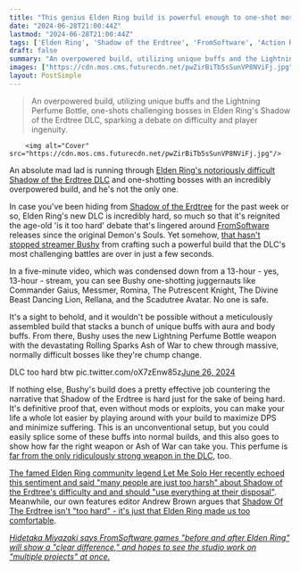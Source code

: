```yaml
---
title: "This genius Elden Ring build is powerful enough to one-shot most Shadow of the Erdtree bosses: 'DLC too hard btw'"
date: "2024-06-28T21:00:44Z"
lastmod: "2024-06-28T21:00:44Z"
tags: ['Elden Ring', 'Shadow of the Erdtree', 'FromSoftware', 'Action RPG', 'Open World', 'DLC', 'Let Me Solo Her', 'Hidetaka Miyazaki']
draft: false
summary: "An overpowered build, utilizing unique buffs and the Lightning Perfume Bottle, one-shots challenging bosses in Elden Ring's Shadow of the Erdtree DLC, sparking a debate on difficulty and player ingenuity."
images: ["https://cdn.mos.cms.futurecdn.net/pwZirBiTb5sSunVP8NViFj.jpg"]
layout: PostSimple
---
```

> An overpowered build, utilizing unique buffs and the Lightning Perfume Bottle, one-shots challenging bosses in Elden Ring's Shadow of the Erdtree DLC, sparking a debate on difficulty and player ingenuity.


        <img alt="Cover" src="https://cdn.mos.cms.futurecdn.net/pwZirBiTb5sSunVP8NViFj.jpg"/>
        
An absolute mad lad is running through [Elden Ring's notoriously difficult Shadow of the Erdtree DLC](https://www.gamesradar.com/games/open-world/elden-ring-shadow-of-the-erdtree-debuts-to-mixed-steam-reactions-the-base-game-never-felt-this-ridiculously-difficult/) and one-shotting bosses with an incredibly overpowered build, and he's not the only one.

In case you've been hiding from [Shadow of the Erdtree](https://www.gamesradar.com/games/action-rpg/elden-ring-shadow-of-the-erdtree-guide/) for the past week or so, Elden Ring's new DLC is incredibly hard, so much so that it's reignited the age-old 'is it too hard' debate that's lingered around [FromSoftware](https://www.gamesradar.com/tag/fromsoftware/) releases since the original Demon's Souls. Yet somehow, [that hasn't stopped streamer Bushy](https://www.gamesradar.com/after-beating-elden-ring-100-times-this-tarnished-is-still-finding-ridiculous-ways-to-play/) from crafting such a powerful build that the DLC's most challenging battles are over in just a few seconds.

In a five-minute video, which was condensed down from a 13-hour - yes, 13-hour - stream, you can see Bushy one-shotting juggernauts like Commander Gaius, Messmer, Romina, The Putrescent Knight, The Divine Beast Dancing Lion, Rellana, and the Scadutree Avatar. No one is safe. 

It's a sight to behold, and it wouldn't be possible without a meticulously assembled build that stacks a bunch of unique buffs with aura and body buffs. From there, Bushy uses the new Lightning Perfume Bottle weapon with the devastating Rolling Sparks Ash of War to chew through massive, normally difficult bosses like they're chump change.

DLC too hard btw pic.twitter.com/oX7zEnw85z[June 26, 2024](https://twitter.com/BushyGames/status/1806093802312007966)

If nothing else, Bushy's build does a pretty effective job countering the narrative that Shadow of the Erdtree is hard just for the sake of being hard. It's definitive proof that, even without mods or exploits, you can make your life a whole lot easier by playing around with your build to maximize DPS and minimize suffering. This is an unconventional setup, but you could easily splice some of these buffs into normal builds, and this also goes to show how far the right weapon or Ash of War can take you. This perfume is [far from the only ridiculously strong weapon in the DLC](https://www.gamesradar.com/games/action-rpg/this-sorcery-in-shadow-of-the-erdtree-is-the-most-broken-thing-ive-seen-since-day-one-elden-ring-intel-or-faith-builds-can-use-it-and-i-cant-believe-it-hasnt-been-nerfed/), too. 

[The famed Elden Ring community legend Let Me Solo Her recently echoed this sentiment and said "many people are just too harsh" about Shadow of the Erdtree's difficulty and and should "use everything at their disposal"](https://www.gamesradar.com/games/action-rpg/elden-ring-hero-let-me-solo-her-says-shadow-of-the-erdtree-isnt-too-hard-many-people-are-just-too-harsh-and-should-use-everything-at-their-disposal/). Meanwhile, our own features editor Andrew Brown argues that [Shadow Of The Erdtree isn't "too hard" - it's just that Elden Ring made us too comfortable](https://www.gamesradar.com/games/rpg/shadow-of-the-erdtree-isnt-too-hard-elden-ring-just-made-us-too-comfortable/).

[<em>Hidetaka Miyazaki says FromSoftware games "before and after Elden Ring" will show a "clear difference," and hopes to see the studio work on "multiple projects" at once.</em>](https://www.gamesradar.com/games/action-rpg/hidetaka-miyazaki-says-fromsoftware-games-before-and-after-elden-ring-will-show-a-clear-difference-and-hopes-to-see-the-studio-work-on-multiple-projects-at-once/)
        